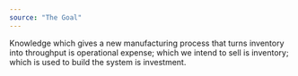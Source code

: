 ```yaml
---
source: "The Goal"
---
```


Knowledge which gives a new manufacturing process that turns inventory into throughput is operational expense;
which we intend to sell is inventory; which is used to build the system is investment.
